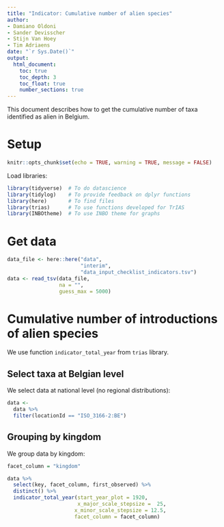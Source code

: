 ```yaml
---
title: "Indicator: Cumulative number of alien species"
author:
- Damiano Oldoni
- Sander Devisscher
- Stijn Van Hoey
- Tim Adriaens
date: "`r Sys.Date()`"
output:
  html_document:
    toc: true
    toc_depth: 3
    toc_float: true
    number_sections: true
---
```


This document describes how to get the cumulative number of taxa identified as alien in Belgium.

# Setup

```r
knitr::opts_chunk$set(echo = TRUE, warning = TRUE, message = FALSE)
```

Load libraries:

```r
library(tidyverse)  # To do datascience
library(tidylog)    # To provide feedback on dplyr functions
library(here)       # To find files
library(trias)      # To use functions developed for TrIAS
library(INBOtheme)  # To use INBO theme for graphs
```

# Get data

```r
data_file <- here::here("data",
                        "interim",
                        "data_input_checklist_indicators.tsv")
data <- read_tsv(data_file,
                 na = "",
                 guess_max = 5000)
```

# Cumulative number of introductions of alien species

We use function `indicator_total_year` from `trias` library.

## Select taxa at Belgian level

We select data at national level (no regional distributions):

```r
data <-
  data %>%
  filter(locationId == "ISO_3166-2:BE")
```

## Grouping by kingdom

We group data by kingdom:

```r
facet_column = "kingdom"
```

```r
data %>%
  select(key, facet_column, first_observed) %>%
  distinct() %>%
  indicator_total_year(start_year_plot = 1920,
                       x_major_scale_stepsize =  25,
                      x_minor_scale_stepsize = 12.5,
                      facet_column = facet_column)
```
